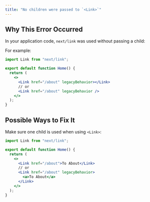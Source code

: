 ```yaml
---
title: "No children were passed to `<Link>`"
---
```


## Why This Error Occurred

In your application code, `next/link` was used without passing a child:

For example:

```jsx filename="pages/index.js"
import Link from "next/link";

export default function Home() {
  return (
    <>
      <Link href="/about" legacyBehavior></Link>
      // or
      <Link href="/about" legacyBehavior />
    </>
  );
}
```

## Possible Ways to Fix It

Make sure one child is used when using `<Link>`:

```jsx filename="pages/index.js"
import Link from "next/link";

export default function Home() {
  return (
    <>
      <Link href="/about">To About</Link>
      // or
      <Link href="/about" legacyBehavior>
        <a>To About</a>
      </Link>
    </>
  );
}
```
